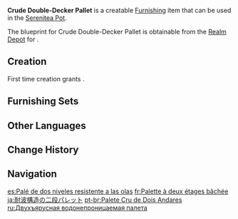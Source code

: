 {{Furnishing Infobox
|id             = 374402
|image          = Item Crude Double-Decker Pallet.png
|category       = Outdoor Furnishing
|subcategory    = Cabinet
|quality        = 3
|adeptal_energy = 60
|load           = 95
|reduced_load   = 71
|description    = Goods that have been secured, awaiting transport upon a hardwood pallet. [[Liyue]]'s naval transport practice of using a large and a small pallet in tandem eventually became standard practice throughout the land. These are so stable that they will not overturn, no matter whether transported by sea or land...<br>Well, that rule doesn't apply if the shipper is [[The Crux]].
|mention        = The Crux
|blueprint      = Realm Depot
}}
'''Crude Double-Decker Pallet''' is a creatable [[Furnishing]] item that can be used in the [[Serenitea Pot]].

The blueprint for Crude Double-Decker Pallet is obtainable from the [[Realm Depot]] for {{Item|Realm Currency|24|x=160}}.

==Creation==
First time creation grants {{Item|Trust|24|x=60}}.
{{Recipe
|type = Creation
|time = 14h
|Fir Wood = 8
|Fabric = 4
|Blue Dye = 4
|sort = Fir Wood;Fabric;Blue Dye
}}

==Furnishing Sets==
{{Craft Usage|type=Furnishing Set}}

==Other Languages==
{{Other Languages
|en      = Crude Double-Decker Pallet
|zhs     = 抗浪结构双层货盘
|zhs_rm  = Kàng Làng Jiégòu Shuāngcéng Huòpán
|zht     = 抗浪結構雙層貨盤
|zht_rm  = Kàng Làng Jiégòu Shuāngcéng Huòpán
|zh_tl   = 
|ja      = 耐波構造の二段パレット
|ja_rm   = Taiha Kouzou no Nidan Paretto
|ja_tl   = Two-Tier Pallet of Wave-Proof Construction
|ko      = 파도에 강한 이층 화물 팔레트
|ko_tl   = Two-Levelled Wave-Proof Cargo Pallet
|es      = Palé de dos niveles resistente a las olas
|es_tl   = Wave-Resistant Double-Deck Pallet
|fr      = Palette à deux étages bâchée
|fr_tl   = Tarpaulin-Covered Double-Deck Pallet
|ru      = Двухъярусная водонепроницаемая палета
|ru_tl   = Double-Deck Waterproof Pallet
|th      = พาเลทวางของสองชั้น
|th_rm   = 
|th_tl   = 
|vi      = Ván 2 Tầng Tránh Sóng
|vi_tl   = 
|de      = Resistente Doppelstockpalette
|de_tl   = Resistent Double Pallet
|id      = Palet Kayu 2 Tingkat
|id_tl   = 2 Tier Wooden Pallet
|pt      = Palete Cru de Dois Andares
|pt_tl   = 
|tr      = Kaba Çift Katlı Palet
|tr_tl   = 
|it      = Pallet a due piani resistente
|it_tl   = 
}}

==Change History==
{{Change History|1.5}}

==Navigation==
{{Furnishing Navbox|exterior}}

[[es:Palé de dos niveles resistente a las olas]]
[[fr:Palette à deux étages bâchée]]
[[ja:耐波構造の二段パレット]]
[[pt-br:Palete Cru de Dois Andares]]
[[ru:Двухъярусная водонепроницаемая палета]]